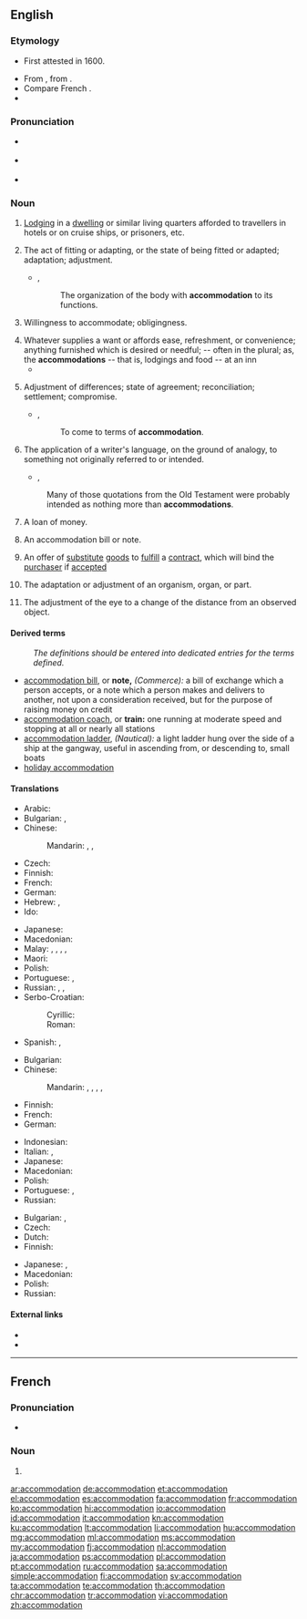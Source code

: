 ==English==
{{wikipedia|dab=accommodation}}
{{Webster 1913}}

===Etymology===
* {{sense|lodging}} First attested in 1600.
* From {{etyl|la|en}} {{term/t|la|accommodātiō||adjustment, accommodation, compliance}}, from {{term/t|la|accommodō||adapt, put in order}}.
* Compare French {{term|accommodation|lang=fr}}.
* {{suffix|accommodate|tion}}

===Pronunciation===
* {{a|UK}} {{IPA|/ə.ˌkɒm.ə.ˈdeɪ.ʃən/}}
* {{a|US}} {{IPA|/ə.ˌkɑm.ə.ˈdeɪ.ʃən/}}
* {{rhymes|eɪʃən}}

===Noun===
{{en-noun|~}}

#{{senseid|en|lodging}}{{context|chiefly|British|usually|a mass noun|lang=en}} [[lodging|Lodging]] in a [[dwelling]] or similar living quarters afforded to travellers in hotels or on cruise ships, or prisoners, etc.
# {{context|countable|uncountable|followed by ''to''|lang=en}} The act of fitting or adapting, or the state of being fitted or adapted; adaptation; adjustment.
#* {{rfdate}}, {{w|Sir Matthew Hale}}
#*: The organization of the body with '''accommodation''' to its functions.
# {{context|countable|uncountable|lang=en}} Willingness to accommodate; obligingness.
# Whatever supplies a want or affords ease, refreshment, or convenience; anything furnished which is desired or needful; -- often in the plural; as, the '''accommodations''' -- that is, lodgings and food -- at an inn
#* {{rfquotek|Sir W. Scott}}
# {{context|countable|uncountable|lang=en}} Adjustment of differences; state of agreement; reconciliation; settlement; compromise.
#* {{rfdate}}, {{w|Thomas Babington Macaulay}}
#*: To come to terms of '''accommodation'''.
# {{context|countable|lang=en}} The application of a writer's language, on the ground of analogy, to something not originally referred to or intended.
#* {{rfdate}}, {{w|William Paley}}
#: Many of those quotations from the Old Testament were probably intended as nothing more than '''accommodations'''.
# {{context|countable|commerce|lang=en}} A loan of money.
# {{context|countable|commerce|lang=en}} An accommodation bill or note.
# {{context|countable|legal|lang=en}} An offer of [[substitute]] [[goods]] to [[fulfill]] a [[contract]], which will bind the [[purchaser]] if [[accepted]]
# {{context|countable|physiology|biology|lang=en}} The adaptation or adjustment of an organism, organ, or part.
# {{context|countable|medical|lang=en}} The adjustment of the eye to a change of the distance from an observed object.

====Derived terms====
: ''The definitions should be entered into dedicated entries for the terms defined.''
* [[accommodation bill]], or '''note,''' ''(Commerce):'' a bill of exchange which a person accepts, or a note which a person makes and delivers to another, not upon a consideration received, but for the purpose of raising money on credit
* [[accommodation coach]], or '''train:''' one running at moderate speed and stopping at all or nearly all stations
* [[accommodation ladder]], ''(Nautical):'' a light ladder hung over the side of a ship at the gangway, useful in ascending from, or descending to, small boats
* [[holiday accommodation]]

====Translations====
{{trans-top|lodging}}
* Arabic: {{t|ar|الإقامة|tr=al-eekama|sc=Arab}}
* Bulgarian: {{t+|bg|квартира}}, {{t+|bg|жилище}}
* Chinese:
*: Mandarin: {{t|cmn|住處|sc=Hani}}, {{t+|cmn|住处|tr=zhùchù|sc=Hani}}, {{t+|cmn|膳宿|tr=shànsù|sc=Hani}}
* Czech: {{t|cs|ubytování|n}}
* Finnish: {{t|fi|majoitus}}
* French: {{t+|fr|hébergement}}
* German: {{t+|de|Unterkunft|f}}
* Hebrew: {{t|he|לִינָה|f|tr=liná|sc=Hebr}}, {{t|he|מְגוּרִים|m-p|tr=megurím}}
* Ido: {{t+|io|lojeyo}}
{{trans-mid}}
* Japanese: {{t+|ja|宿泊|tr=しゅくはく, shukuhaku}}
* Macedonian: {{t|mk|сместување|n|tr=smestúvanje}}
* Malay: {{t|ms|penginapan}}, {{t|ms|pemalaman}}, {{t|ms|permalaman}}, {{t|ms|lojing}}, {{t|ms|akomodasi}}
* Maori: {{t|mi|wharenoho}}
* Polish: {{t|pl|zakwaterowanie|n}}
* Portuguese: {{t+|pt|alojamento|m}}, {{t+|pt|hospedagem|f}}
* Russian: {{t+|ru|жильё|n|tr=žil'jó}}, {{qualifier|military}} {{t+|ru|расквартирование|n|tr=raskvartirovánije}}, {{t+|ru|жилище|n|tr=žilíšče}}
* Serbo-Croatian:
*: Cyrillic: {{t|sh|смјештај|m}}
*: Roman: {{t|sh|smještaj|m}}
* Spanish: {{t+|es|alojamiento|m}}, {{t+|es|hospedaje|m}}
{{trans-bottom}}

{{trans-top|state of being fitted and adapted}}
* Bulgarian: {{t+|bg|приспособяване}}
* Chinese:
*: Mandarin: {{t|cmn|適應|sc=Hani}}, {{t+|cmn|适应|tr=shìyìng|sc=Hani}}, {{t+|cmn|調節|sc=Hani}}, {{t+|cmn|调节|tr=tiáojié|sc=Hani}}, {{t+|cmn|和解|tr=héjiě|sc=Hani}}
* Finnish: {{t|fi|soveltuminen}}
* French: {{t+|fr|accommodation}}
* German: {{t+|de|Anpassung}}
{{trans-mid}}
* Indonesian: {{t+|id|akomodasi}}
* Italian: {{t|it|sistemazione}}, {{t+|it|alloggio}}
* Japanese: {{t+|ja|設備|tr=setsubi}}
* Macedonian: {{t|mk|прилагодување|n|tr=prilagodúvanje}}
* Polish: {{t|pl|przystosowanie|n}}
* Portuguese: {{t|pt|acomodamento|m}}, {{t+|pt|acomodação|f}}
* Russian: {{t+|ru|согласование|n|tr=soglasovánije}}
{{trans-bottom}}

{{trans-top|adjustment of the eye}}
* Bulgarian: {{t+|bg|приспособяване}}, {{t+|bg|привикване}}
* Czech: {{t+|cs|akomodace|f}}
* Dutch: {{t+|nl|accommodatie|f}}
* Finnish: {{t|fi|sopeutuminen}}
{{trans-mid}}
* Japanese: {{t+|ja|調節|tr=chōsetsu}}, {{t+|ja|調整|tr=chōsei}}
* Macedonian: {{t|mk|привикнување|n|tr=priviknúvanje}}
* Polish: {{t+|pl|akomodacja|f}}
* Russian: {{t+|ru|аккомодация|f|tr=akkomodácija}}
{{trans-bottom}}

====External links====
* {{R:Webster 1913}}
* {{R:OneLook}}

----

==French==

===Pronunciation===
* {{audio|Fr-accommodation.ogg|audio}}

===Noun===
{{fr-noun|f}}

# {{l/en|accommodation}}

[[ar:accommodation]]
[[de:accommodation]]
[[et:accommodation]]
[[el:accommodation]]
[[es:accommodation]]
[[fa:accommodation]]
[[fr:accommodation]]
[[ko:accommodation]]
[[hi:accommodation]]
[[io:accommodation]]
[[id:accommodation]]
[[it:accommodation]]
[[kn:accommodation]]
[[ku:accommodation]]
[[lt:accommodation]]
[[li:accommodation]]
[[hu:accommodation]]
[[mg:accommodation]]
[[ml:accommodation]]
[[ms:accommodation]]
[[my:accommodation]]
[[fj:accommodation]]
[[nl:accommodation]]
[[ja:accommodation]]
[[ps:accommodation]]
[[pl:accommodation]]
[[pt:accommodation]]
[[ru:accommodation]]
[[sa:accommodation]]
[[simple:accommodation]]
[[fi:accommodation]]
[[sv:accommodation]]
[[ta:accommodation]]
[[te:accommodation]]
[[th:accommodation]]
[[chr:accommodation]]
[[tr:accommodation]]
[[vi:accommodation]]
[[zh:accommodation]]